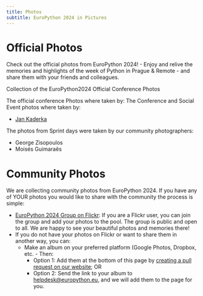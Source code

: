 ```yaml
---
title: Photos
subtitle: EuroPython 2024 in Pictures
---
```


# Official Photos
Check out the official photos from EuroPython 2024! - Enjoy and relive the memories and highlights of the week of Python in Prague & Remote - and share them with your friends and colleagues.
<div style={{textAlign: "center"}}>
    <ButtonLink href="https://www.flickr.com/photos/europython/collections/72157723111210737/">Collection of the EuroPython2024 Official Conference Photos</ButtonLink>
</div>

The official conference Photos where taken by:
The Conference and Social Event photos where taken by:
- [Jan Kaderka](https://www.jankaderka.cz/)

The photos from Sprint days were taken by our community photographers:
- George Zisopoulos
- Moisés Guimaraẽs

# Community Photos
We are collecting community photos from EuroPython 2024. If you have any of YOUR photos you would like to share with the community the process is simple:
- [EuroPython 2024 Group on Flickr](https://www.flickr.com/groups/14847873@N25/): If you are a Flickr user, you can join the group and add your photos to the pool. The group is public and open to all. We are happy to see your beautiful photos and memories there!
- If you do not have your photos on Flickr or want to share them in another way, you can:
  - Make an album on your preferred platform (Google Photos, Dropbox, etc. - Then:
    - Option 1: Add them at the bottom of this page by [creating a pull request on our website](https://github.com/EuroPython/website/blob/main/src/content/pages/photos.mdx); OR
    - Option 2: Send the link to your album to [helpdesk@europython.eu,](mailto:helpdesk@europython.eu) and we will add them to the page for you.
